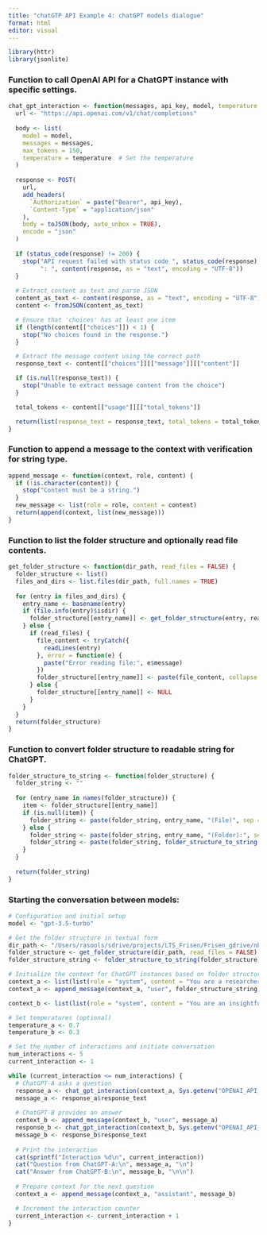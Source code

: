 ```yaml
---
title: "chatGTP API Example 4: chatGPT models dialogue"
format: html
editor: visual
---
```


```r

library(httr)
library(jsonlite)
```

### Function to call OpenAI API for a ChatGPT instance with specific settings.

```r

chat_gpt_interaction <- function(messages, api_key, model, temperature = 0.7) {
  url <- "https://api.openai.com/v1/chat/completions"
  
  body <- list(
    model = model,
    messages = messages,
    max_tokens = 150,
    temperature = temperature  # Set the temperature
  )
  
  response <- POST(
    url,
    add_headers(
      `Authorization` = paste("Bearer", api_key),
      `Content-Type` = "application/json"
    ),
    body = toJSON(body, auto_unbox = TRUE),
    encode = "json"
  )
  
  if (status_code(response) != 200) {
    stop("API request failed with status code ", status_code(response), 
         ": ", content(response, as = "text", encoding = "UTF-8"))
  }
  
  # Extract content as text and parse JSON
  content_as_text <- content(response, as = "text", encoding = "UTF-8")
  content <- fromJSON(content_as_text)

  # Ensure that 'choices' has at least one item
  if (length(content[["choices"]]) < 1) {
    stop("No choices found in the response.")
  }

  # Extract the message content using the correct path
  response_text <- content[["choices"]][["message"]][["content"]]

  if (is.null(response_text)) {
    stop("Unable to extract message content from the choice")
  }

  total_tokens <- content[["usage"]][["total_tokens"]]

  return(list(response_text = response_text, total_tokens = total_tokens))
}
```

### Function to append a message to the context with verification for string type.

```r

append_message <- function(context, role, content) {
  if (!is.character(content)) {
    stop("Content must be a string.")
  }
  new_message <- list(role = role, content = content)
  return(append(context, list(new_message)))
}
```

### Function to list the folder structure and optionally read file contents.

```r

get_folder_structure <- function(dir_path, read_files = FALSE) {
  folder_structure <- list()
  files_and_dirs <- list.files(dir_path, full.names = TRUE)
  
  for (entry in files_and_dirs) {
    entry_name <- basename(entry)
    if (file.info(entry)$isdir) {
      folder_structure[[entry_name]] <- get_folder_structure(entry, read_files)
    } else {
      if (read_files) {
        file_content <- tryCatch({
          readLines(entry)
        }, error = function(e) {
          paste("Error reading file:", e$message)
        })
        folder_structure[[entry_name]] <- paste(file_content, collapse = "\n")
      } else {
        folder_structure[[entry_name]] <- NULL
      }
    }
  }
  return(folder_structure)
}
```

### Function to convert folder structure to readable string for ChatGPT.

```r

folder_structure_to_string <- function(folder_structure) {
  folder_string <- ""
  
  for (entry_name in names(folder_structure)) {
    item <- folder_structure[[entry_name]]
    if (is.null(item)) {
      folder_string <- paste(folder_string, entry_name, "(File)", sep = "\n")
    } else {
      folder_string <- paste(folder_string, entry_name, "(Folder):", sep = "\n")
      folder_string <- paste(folder_string, folder_structure_to_string(item), sep = "\n")
    }
  }
  
  return(folder_string)
}
```

### Starting the conversation between models:

```r

# Configuration and initial setup
model <- "gpt-3.5-turbo"

# Get the folder structure in textual form
dir_path <- "/Users/rasools/sdrive/projects/LTS_Frisen/Frisen_gdrive/nbis_frisen_2305"
folder_structure <- get_folder_structure(dir_path, read_files = FALSE)
folder_structure_string <- folder_structure_to_string(folder_structure)

# Initialize the context for ChatGPT instances based on folder structure
context_a <- list(list(role = "system", content = "You are a researcher. Thinking about a project for analyzing the folder structure by asking relevant questions."))
context_a <- append_message(context_a, "user", folder_structure_string)

context_b <- list(list(role = "system", content = "You are an insightful analyst. Answer questions and provide useful insights about the folder content."))

# Set temperatures (optional)
temperature_a <- 0.7
temperature_b <- 0.3

# Set the number of interactions and initiate conversation
num_interactions <- 5
current_interaction <- 1

while (current_interaction <= num_interactions) {
  # ChatGPT-A asks a question
  response_a <- chat_gpt_interaction(context_a, Sys.getenv("OPENAI_API_KEY_NBIS"), model, temperature_a)
  message_a <- response_a$response_text
  
  # ChatGPT-B provides an answer
  context_b <- append_message(context_b, "user", message_a)
  response_b <- chat_gpt_interaction(context_b, Sys.getenv("OPENAI_API_KEY_NBIS"), model, temperature_b)
  message_b <- response_b$response_text
  
  # Print the interaction
  cat(sprintf("Interaction %d\n", current_interaction))
  cat("Question from ChatGPT-A:\n", message_a, "\n")
  cat("Answer from ChatGPT-B:\n", message_b, "\n\n")
  
  # Prepare context for the next question
  context_a <- append_message(context_a, "assistant", message_b)

  # Increment the interaction counter
  current_interaction <- current_interaction + 1
}

```
